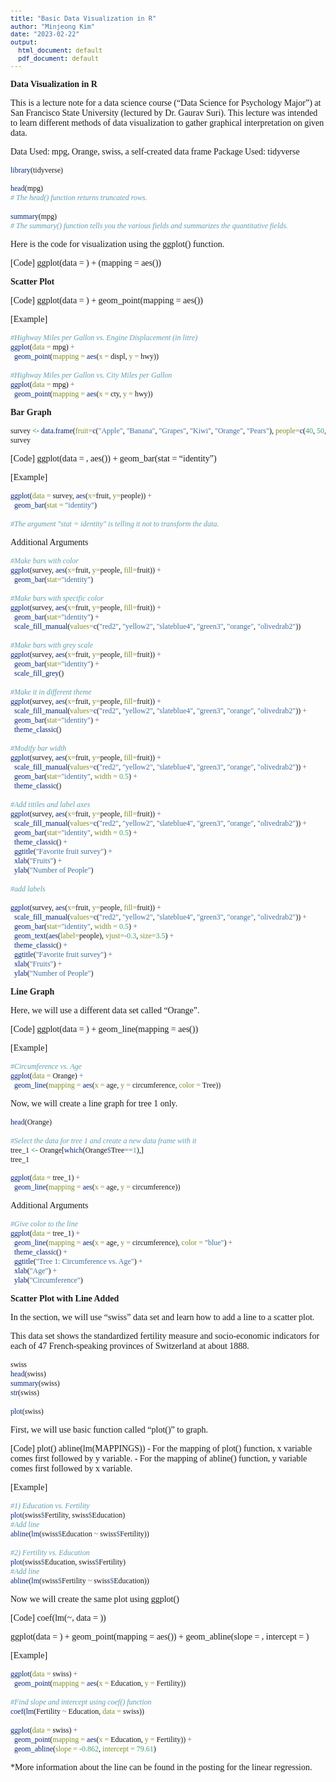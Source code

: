 ```yaml
---
title: "Basic Data Visualization in R"
author: "Minjeong Kim"
date: "2023-02-22"
output:
  html_document: default
  pdf_document: default
---
```

<style type="text/css">

body, td {
   font-family: times, serif; font-size: 14px;
}
code.r{
  font-family: times, serif; font-size: 12px;
}
pre {
  font-family: times, serif; font-size: 12px
}
</style>

**Data Visualization in R**

This is a lecture note for a data science course ("Data Science for Psychology Major") at San Francisco State University (lectured by Dr. Gaurav Suri). This lecture was intended to learn different methods of data visualization to gather graphical interpretation on given data.

Data Used: mpg, Orange, swiss, a self-created data frame
Package Used: tidyverse

```r
library(tidyverse)
```

```r
head(mpg)
# The head() function returns truncated rows.

summary(mpg)
# The summary() function tells you the various fields and summarizes the quantitative fields.
```

Here is the code for visualization using the ggplot() function.

[Code]
ggplot(data = <DATA>) + <GEOM_FUNCTION>(mapping = aes(<MAPPINGS>))


**Scatter Plot**

[Code]
ggplot(data = <DATA>) + geom_point(mapping = aes(<MAPPINGS>))

[Example]
```r
#Highway Miles per Gallon vs. Engine Displacement (in litre)
ggplot(data = mpg) + 
  geom_point(mapping = aes(x = displ, y = hwy))

#Highway Miles per Gallon vs. City Miles per Gallon
ggplot(data = mpg) + 
  geom_point(mapping = aes(x = cty, y = hwy))

```


**Bar Graph**

```r
survey <- data.frame(fruit=c("Apple", "Banana", "Grapes", "Kiwi", "Orange", "Pears"), people=c(40, 50, 30, 15, 35, 20))
survey
```

[Code]
ggplot(data = <DATA>, aes(<MAPPINGS>)) + geom_bar(stat = "identity")

[Example]

```r
ggplot(data = survey, aes(x=fruit, y=people)) +
  geom_bar(stat = "identity")

#The argument "stat = identity" is telling it not to transform the data.
```

Additional Arguments

```r
#Make bars with color
ggplot(survey, aes(x=fruit, y=people, fill=fruit)) + 
  geom_bar(stat="identity")

#Make bars with specific color
ggplot(survey, aes(x=fruit, y=people, fill=fruit)) + 
  geom_bar(stat="identity") +
  scale_fill_manual(values=c("red2", "yellow2", "slateblue4", "green3", "orange", "olivedrab2"))

#Make bars with grey scale
ggplot(survey, aes(x=fruit, y=people, fill=fruit)) + 
  geom_bar(stat="identity") +
  scale_fill_grey()

#Make it in different theme
ggplot(survey, aes(x=fruit, y=people, fill=fruit)) + 
  scale_fill_manual(values=c("red2", "yellow2", "slateblue4", "green3", "orange", "olivedrab2")) +
  geom_bar(stat="identity") +
  theme_classic()

#Modify bar width
ggplot(survey, aes(x=fruit, y=people, fill=fruit)) + 
  scale_fill_manual(values=c("red2", "yellow2", "slateblue4", "green3", "orange", "olivedrab2")) +
  geom_bar(stat="identity", width = 0.5) +
  theme_classic()

#Add titiles and label axes
ggplot(survey, aes(x=fruit, y=people, fill=fruit)) + 
  scale_fill_manual(values=c("red2", "yellow2", "slateblue4", "green3", "orange", "olivedrab2")) +
  geom_bar(stat="identity", width = 0.5) +
  theme_classic() +
  ggtitle("Favorite fruit survey") +
  xlab("Fruits") +
  ylab("Number of People")

#add labels 

ggplot(survey, aes(x=fruit, y=people, fill=fruit)) + 
  scale_fill_manual(values=c("red2", "yellow2", "slateblue4", "green3", "orange", "olivedrab2")) +
  geom_bar(stat="identity", width = 0.5) +
  geom_text(aes(label=people), vjust=-0.3, size=3.5) +
  theme_classic() +
  ggtitle("Favorite fruit survey") +
  xlab("Fruits") +
  ylab("Number of People")

```

**Line Graph**

Here, we will use a different data set called "Orange".

[Code]
ggplot(data = <DATA>) + geom_line(mapping = aes(<MAPPINGS>))

[Example]
```r
#Circumference vs. Age
ggplot(data = Orange) +
  geom_line(mapping = aes(x = age, y = circumference, color = Tree))

```

Now, we will create a line graph for tree 1 only.

```r
head(Orange)

#Select the data for tree 1 and create a new data frame with it
tree_1 <- Orange[which(Orange$Tree==1),]
tree_1
```

```r
ggplot(data = tree_1) +
  geom_line(mapping = aes(x = age, y = circumference))
```


Additional Arguments

```r
#Give color to the line
ggplot(data = tree_1) +
  geom_line(mapping = aes(x = age, y = circumference), color = "blue") +
  theme_classic() +
  ggtitle("Tree 1: Circumference vs. Age") +
  xlab("Age") +
  ylab("Circumference")
```


**Scatter Plot with Line Added**

In the section, we will use "swiss" data set and learn how to add a line to a scatter plot.

This data set shows the standardized fertility measure and socio-economic indicators for each of 47 French-speaking provinces of Switzerland at about 1888. 

```r
swiss
head(swiss)
summary(swiss)
str(swiss)

plot(swiss)
```


First, we will use basic function called "plot()" to graph.

[Code]
plot(<MAPPINGS>)
abline(lm(MAPPINGS))
- For the mapping of plot() function, x variable comes first followed by y variable.
- For the mapping of abline() function, y variable comes first followed by x variable.

[Example]

```r
#1) Education vs. Fertility
plot(swiss$Fertility, swiss$Education)
#Add line
abline(lm(swiss$Education ~ swiss$Fertility))

#2) Fertility vs. Education
plot(swiss$Education, swiss$Fertility)
#Add line
abline(lm(swiss$Fertility ~ swiss$Education))
```


Now we will create the same plot using ggplot()

[Code]
coef(lm(<VAR2>~<VAR1>, data = <DATA>))

ggplot(data = <DATA>) + 
geom_point(mapping = aes(<MAPPINGS>)) +
geom_abline(slope = <SLOPE>, intercept = <INTERCEPT>)

[Example]

```r
ggplot(data = swiss) + 
  geom_point(mapping = aes(x = Education, y = Fertility))

#Find slope and intercept using coef() function
coef(lm(Fertility ~ Education, data = swiss))

ggplot(data = swiss) + 
  geom_point(mapping = aes(x = Education, y = Fertility)) +
  geom_abline(slope = -0.862, intercept = 79.61)
```

*More information about the line can be found in the posting for the linear regression. 

